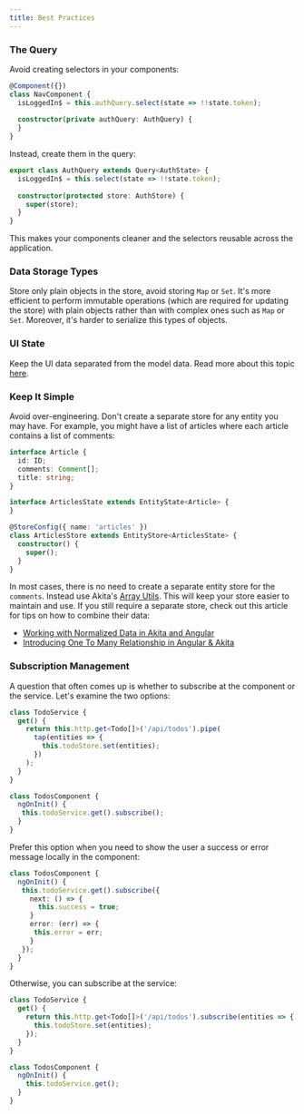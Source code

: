 ```yaml
---
title: Best Practices
---
```


### The Query

Avoid creating selectors in your components:

```ts title="nav.component.ts"
@Component({})
class NavComponent {
  isLoggedIn$ = this.authQuery.select(state => !!state.token);
  
  constructor(private authQuery: AuthQuery) {
  }
}
```

Instead, create them in the query:

```ts title="auth.query.ts"
export class AuthQuery extends Query<AuthState> {
  isLoggedIn$ = this.select(state => !!state.token);
  
  constructor(protected store: AuthStore) {
    super(store);
  }
}
```

This makes your components cleaner and the selectors reusable across the application.

### Data Storage Types
Store only plain objects in the store, avoid storing `Map` or `Set`. It's more efficient to perform immutable operations (which are required for updating the store) with plain objects rather than with complex ones such as `Map` or `Set`.
Moreover, it's harder to serialize this types of objects.

### UI State
Keep the UI data separated from the model data. Read more about this topic [here](ui).


### Keep It Simple
Avoid over-engineering. Don't create a separate store for any entity you may have. For example, you might have a list of articles where each article contains a list of comments:

```ts title="articles.store.ts"
interface Article {
  id: ID;
  comments: Comment[];
  title: string;
}

interface ArticlesState extends EntityState<Article> {
}

@StoreConfig({ name: 'articles' })
class ArticlesStore extends EntityStore<ArticlesState> {
  constructor() {
    super();
  }
}
```

In most cases, there is no need to create a separate entity store for the `comments`. Instead use Akita's [Array Utils](additional/array). This will keep your store easier to maintain and use. If you still require a separate store, check out this article for tips on how to combine their data:

- [Working with Normalized Data in Akita and Angular](https://netbasal.com/working-with-normalized-data-in-akita-e626d4c67ca4)
- [Introducing One To Many Relationship in Angular & Akita](https://dev.to/arielgueta/introducing-one-to-many-relationship-in-angular-akita-37me)


### Subscription Management
A question that often comes up is whether to subscribe at the component or the service. Let's examine the two options:

```ts title="todos.service.ts"
class TodoService {
  get() {
    return this.http.get<Todo[]>('/api/todos').pipe(
      tap(entities => {
        this.todoStore.set(entities);
      })
    );
  }
}
```

```ts title="todos.components.ts"
class TodosComponent {
  ngOnInit() {
   this.todoService.get().subscribe();
  }
}
```

Prefer this option when you need to show the user a success or error message locally in the component:

```ts title="todos.components.ts"
class TodosComponent {
  ngOnInit() {
   this.todoService.get().subscribe({
     next: () => {
       this.success = true;
     }
     error: (err) => {
      this.error = err;
     }
   });
  }
}
```

Otherwise, you can subscribe at the service:

```ts title="todos.service.ts"
class TodoService {
  get() {
    return this.http.get<Todo[]>('/api/todos').subscribe(entities => {
      this.todoStore.set(entities);
    });
  }
}
```

```ts title="todos.components.ts"
class TodosComponent {
  ngOnInit() {
    this.todoService.get();
  }
}
```